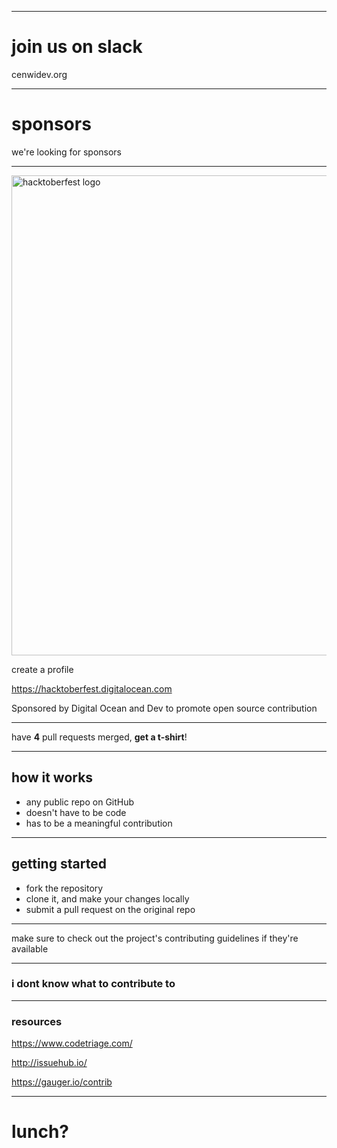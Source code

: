 


<Head>
    <title>hacktoberfest 2019</title>
</Head>

<Zero />

---

<SimpleText>

# join us on slack

cenwidev.org

</SimpleText>

---

<SimpleText>

# sponsors
we're looking for sponsors

</SimpleText>

---

<Image src="/hacktoberfest.png" size="600px" alt="hacktoberfest logo" style="width: 80vw; background-position-x: -30px;"></Image>

<SimpleText>

create a profile

https://hacktoberfest.digitalocean.com

</SimpleText>

<Notes>
    Sponsored by Digital Ocean and Dev to promote open source contribution
</Notes>

---

<SimpleText>

have **4** pull requests merged, **get a t-shirt**!

</SimpleText>

---

<SimpleText>

## how it works
- any public repo on GitHub
- doesn't have to be code
- has to be a meaningful contribution

</SimpleText>

---

<SimpleText>

## getting started

- fork the repository
- clone it, and make your changes locally
- submit a pull request on the original repo


</SimpleText>

---

<SimpleText>

make sure to check out the project's contributing guidelines if they're available

</SimpleText>

---

<SimpleText>

### i dont know what to contribute to

</SimpleText>

---

<SimpleText>

### resources

https://www.codetriage.com/

http://issuehub.io/

https://gauger.io/contrib

</SimpleText>

---

<SimpleText>

# lunch?

</SimpleText>
